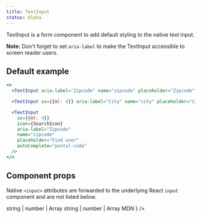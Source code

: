 ```yaml
---
title: TextInput
status: Alpha
---
```



TextInput is a form component to add default styling to the native text input.

**Note:** Don't forget to set `aria-label` to make the TextInput accessible to screen reader users.

## Default example

```jsx live
<>
  <TextInput aria-label="Zipcode" name="zipcode" placeholder="Zipcode" autoComplete="postal-code" />

  <TextInput sx={{ml: 4}} aria-label="City" name="city" placeholder="City" contrast />

  <TextInput
    sx={{ml: 4}}
    icon={SearchIcon}
    aria-label="Zipcode"
    name="zipcode"
    placeholder="Find user"
    autoComplete="postal-code"
  />
</>
```

## Component props

Native `<input>` attributes are forwarded to the underlying React `input` component and are not listed below.

<PropsTable>
  <PropsTable.Row name="aria-label" required type="string" description="Allows input to be accessible." />
  <PropsTable.Row name="block" type="boolean" description="Adds `display: block` to element" />
  <PropsTable.Row name="contrast" type="boolean" description="Changes background color to a higher contrast color" />
  <PropsTable.Row
    name="variant"
    type="string"
    description="Can be either `small` or `large`. Creates a smaller or larger input than the default."
  />
  <PropsTable.Row name="width" type="string | number" description="Set the width of the input" />
  <PropsTable.Row name="maxWidth" description="Set the maximum width of the input">
    <PropsTable.Row.Type>
      string | number | <Link href="https://styled-system.com/guides/array-props">Array</Link>
    </PropsTable.Row.Type>
  </PropsTable.Row>
  <PropsTable.Row name="minWidth" description="Set the minimum width of the input">
    <PropsTable.Row.Type>
      string | number | <Link href="https://styled-system.com/guides/array-props">Array</Link>
    </PropsTable.Row.Type>
  </PropsTable.Row>
  <PropsTable.Row
    name="icon"
    type="ReactNode"
    description="An Octicon react component. To be used inside of input. Positioned on the left edge."
  />
  <PropsTable.SxRow />
  <PropsTable.RefRow
    elementType="input"
    description="A ref to the input element rendered by this component. Note: this is not the outermost element rendered by TextInput. There is also a div wrapper for which a ref is not accepted."
  />
  <PropsTable.PassthroughPropsRow
    elementName="input"
    passthroughPropsLink={
      <Link href="https://developer.mozilla.org/en-US/docs/Web/HTML/Element/input#Attributes">MDN</Link>
    }
  />
</PropsTable>
